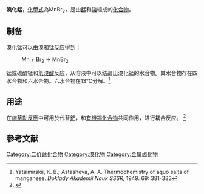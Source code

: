 {{chembox
| verifiedrevid = 370722401
|   Name = 溴化錳
|   ImageFile = Bromid manganatý.PNG
|   ImageFile2 = Cadmium-iodide-3D-balls.png
|   ImageName = Manganese(II) bromide
|   IUPACName = Manganese(II) bromide
|   OtherNames = 
| Section1 = {{Chembox Identifiers
|  CASNo = 13446-03-2
|  CASNo_Comment = 无水
|  CASNo_Ref = {{cascite|correct|CAS}}
|  CASNo1 = 10031-20-6
|  CASNo1_Comment = 四水
|  CASNo1_Ref = {{cascite|correct|CAS}}
|  RTECS  =  
|  PubChem  =  24853393
|  ChemSpiderID_Ref  = {{chemspidercite|changed|chemspider}}
|  ChemSpiderID  =  75309
|  SMILES  =  [Mn](Br)Br
|  InChI  =  1/2BrH.Mn/h2*1H;/q;;+2/p-2
|  InChIKey  =  RJYMRRJVDRJMJW-NUQVWONBAV
|  StdInChI_Ref  = {{stdinchicite|changed|chemspider}}
|  StdInChI  =  1S/2BrH.Mn/h2*1H;/q;;+2/p-2
|  StdInChIKey_Ref  = {{stdinchicite|changed|chemspider}}
|  StdInChIKey  =  RJYMRRJVDRJMJW-UHFFFAOYSA-L
}}
| Section2 = {{Chembox Properties
|   Formula = MnBr<sub>2</sub>
|   MolarMass = 214.746
|   Appearance = 粉紅晶體
|   Density = 4.385 g/cm<sup>3</sup>
|   Solubility = 
|   MeltingPt = 698 °C （無結晶水） <br> 64 °C （四結晶水）
|   BoilingPt = 1027 °C
  }}
| Section3 = {{Chembox Structure
|   Coordination = 八面體
|   CrystalStruct = 斜六方體，hP3
|   SpaceGroup = P-3m1, No. 164
|   Dipole =
  }}
| Section7 = {{Chembox Hazards
| NFPA-H = 1
| NFPA-F = 0
| NFPA-R = 1
|   EUClass = 有害 ('''Xn''')
|   RPhrases = {{R20/21/22}}
|   SPhrases = {{S36}}<ref name="sa">
{{cite web |url= http://www.sigmaaldrich.com/catalog/search/ProductDetail/ALDRICH/223646 |title= 223646 Manganese(II) bromide 98%    |accessdate=2008-06-18 |publisher= Sigma-Aldrich|date= }}</ref>
|   FlashPt = 不可燃
  }}
| Section8 = {{Chembox Related
|   OtherAnions = [[氟化錳|氟化錳]]<br />[[氯化錳|氯化錳]]<br />[[碘化錳|碘化錳]]
|   OtherCations = [[溴化亞鐵|溴化亞鐵]]<br />[[溴化鈷|溴化鈷]]
  }}
}}

'''溴化錳'''，[[化學式|化學式]]為MnBr<sub>2</sub>，是由[[錳|錳]]和[[溴|溴]]組成的[[化合物|化合物]]。

==制备==
溴化锰可以由[[溴|溴]]和[[锰|锰]]反应得到：
: Mn + Br<sub>2</sub> → MnBr<sub>2</sub>
锰或碳酸锰和[[氢溴酸|氢溴酸]]反应，从溶液中可以结晶出溴化锰的水合物。其水合物存在四水合物和六水合物。六水合物在13°C分解。<ref>Yatsimirskii, K. B.; Astasheva, A. A. Thermochemistry of aquo salts of manganese. ''Doklady Akademii Nauk SSSR'', 1949. 69: 381-383</ref>

==用途==
在[[施蒂勒反應|施蒂勒反應]]中可用於代替[[鈀|鈀]]，和[[有機錫化合物|有機錫化合物]]共同作用，进行耦合反应。
<ref name="dict">
{{Cite book
 | last = Cepanec
 | first = Ivica 
 | author-link = 
 | last2 = 
 | first2 = 
 | author2-link =
 | publication-date =
 | date =
 | year = 2004
 | title = Synthesis of Biaryls
 | edition =
 | volume = 
 | series =
 | publication-place = 
 | place = 
 | publisher = Elseveir
 | id =
 | isbn = 0080444121
 | doi =
 | oclc =
 | pages = 104
 | url = http://books.google.com/?id=UMLOo1wXWdwC&pg=PA104&dq=%22Manganese(II)+bromide+%22
 | accessdate = 2008-06-18
 | postscript = <!--None-->
}}</ref>

==參考文献==
{{reflist}}

{{錳化合物}}

[[Category:二价錳化合物|Category:二价錳化合物]]
[[Category:溴化物|Category:溴化物]]
[[Category:金属卤化物|Category:金属卤化物]]


{{inorganic-compound-stub}}